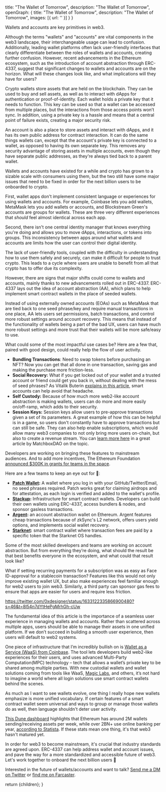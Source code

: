 
  title: "The Wallet of Tomorrow",
  description: "The Wallet of Tomorrow",
  openGraph: {
    title: "The Wallet of Tomorrow",
    description: "The Wallet of Tomorrow",
    images: [{ url: '' }]
  }
}

Wallets and accounts are key primitives in web3. 

Although the terms "wallets" and "accounts" are vital components in the web3 landscape, their interchangeable usage can lead to confusion. Additionally, leading wallet platforms often lack user-friendly interfaces that clearly differentiate between the roles of wallets and accounts, creating further confusion. However, recent advancements in the Ethereum ecosystem, such as the introduction of account abstraction through ERC-4337, suggest that significant changes to wallets and accounts are on the horizon. What will these changes look like, and what implications will they have for users?

Crypto wallets store assets that are held on the blockchain. They can be used to buy and sell assets, as well as to interact with dApps for authentication or proof-of-identity. Each wallet holds a private key that it needs to function. This key can be used so that a wallet can be accessed from multiple places, but the interactions from those access points won’t sync. In addition, using a private key is a hassle and means that a central point of failure exists, creating a major security risk.

An account is also a place to store assets and interact with dApps, and it has its own public address for contract interaction. It can do the same things wallets can, except that the account's private key is connected to a wallet, as opposed to having its own separate key. This removes any security advantage of storing assets in multiple accounts, even though they have separate public addresses, as they're always tied back to a parent wallet.

Wallets and accounts have existed for a while and crypto has grown to a sizable scale with consumers using them, but the two still have some major issues that need to be fixed in order for the next billion users to be onboarded to crypto.

First, wallet apps don't implement consistent language or experiences for using wallets and accounts. For example, Coinbase lets you add wallets, MetaMask lets you add wallets or accounts, and Blockstream Green's accounts are groups for wallets. These are three very different experiences that _should_ feel almost identical across each app.

<CldImage src="media/CoinbaseMetamaskComparison.png" alt="Coinbase Wallet MetaMask" width="700" height="700" className="p-2 pt-0" />

Second, there isn't one central identity manager that knows everything you're doing and allows you to move dApps, interactions, or tokens into groups. This inconsistency between apps around what wallets and accounts are limits how the user can control their digital identity.

The lack of user-friendly tools, coupled with the difficulty in understanding how to use them safely and securely, can make it difficult for people to trust crypto. This leads to a cycle where users are unable to benefit from all that crypto has to offer due its complexity.

However, there are signs that major shifts could come to wallets and accounts, mainly thanks to new advancements rolled out in ERC-4337. ERC-4337 lays out the idea of account abstraction (AA), which plans to help implement smart contract wallets in the place of seeded wallets.

Instead of using externally owned accounts (EOAs) such as MetaMask that are tied back to one seed phrase/key and require manual transactions in one place, AA lets users set permissions, batch transactions, and control more robust settings around account recovery. This means that instead of the functionality of wallets being a part of the bad UX, users can have much more robust settings and more trust that their wallets will be more safe/easy to use.

What could some of the most impactful use cases be? Here are a few that, paired with good design, could really help the flow of user activity.

- **Bundling Transactions**: Need to swap tokens before purchasing an NFT? Now you can get that all done in one transaction, saving gas and making the purchase more friction-less.
- **Social Recovery:** What if you get locked out of your wallet and a trusted account or friend could get you back in, without dealing with the mess of seed phrases? As Vitalik Buterin [explains in this article](https://vitalik.eth.limo/general/2021/01/11/recovery.html), smart accounts can help avoid that headache.
- **Self Custody:** Because of how much more web2-like account abstraction is making wallets, users can do more and more easily on/off-ramp, which adds to their security.
- **Session Keys:** Session keys allow users to pre-approve transactions given a set of its parameters. A great example of how this can be helpful is in a game, so users don't constantly have to approve transactions but can still be safe. They can also help enable subscriptions, which would allow many web3 companies to not only bring more users on-chain, but also to create a revenue stream. You can [learn more here](https://mirror.xyz/matchboxdao.eth/VXOvLKIvfXHP-cusKHw55zqlHpvvWwzh_fqm6j48Yek) in a great article by MatchboxDAO on the topic.

Developers are working on bringing these features to mainstream audiences. And to add more incentives, The Ethereum Foundation [announced $300K in grants for teams in the space](https://twitter.com/erc4337/status/1631087958949531648).

Here are a few teams to keep an eye out for 👀:

- [**Patch Wallet**](https://patchwallet.com)**:** A wallet where you log in with your GitHub/Twitter/Email, no seed phrases required. Patch works great for claiming airdrops and for attestation, as each login is verified and added to the wallet's profile.
- [**Stackup**](https://stackup.sh/)**:** Infrastructure for smart contract wallets. Developers can build their own wallets using ERC-4337, access bundlers & nodes, and sponsor gasless transactions.
- [**Argent**](https://www.argent.xyz/)**:** an account abstraction wallet on Ethereum. Argent features cheap transactions because of zkSync's L2 network, offers users yield options, and implements social wallet recovery.
- [**Starknet**](https://www.starknet.io/en)**:** smart contract wallet where transaction fees are paid by a specific token that the Starknet OS handles.

Some of the most skilled developers and teams are working on account abstraction. But from everything they’re doing, what should the result be that best benefits everyone in the ecosystem, and what could that result look like?

What if setting recurring payments for a subscription was as easy as Face ID-approval for a stablecoin transaction? Features like this would not only improve existing wallet UX, but also make experiences feel familiar enough for web2 users to join web3. Similarly, a third party can sponsor gas fees to ensure that apps are easier for users and require less friction.

https://twitter.com/0xdesigner/status/1633122335866900480?s=46&t=8l54n7dYtHePgMrhGh-cUw

The fundamental idea of this article is the importance of a seamless user experience in managing wallets and accounts. Rather than scattered across multiple apps, users should be able to manage their assets in one unified platform. If we don’t succeed in building a smooth user experience, then users will default to web2 systems.

One piece of infrastructure that I’m incredibly bullish on is [Wallet as a Service (WaaS) from Coinbase](https://www.coinbase.com/blog/coinbase-announces-wallet-as-a-service-now-any-company-can-seamlessly). The tool lets developers build web2-like experiences for their users, and uses advanced Multi-Party Computation(MPC) technology – tech that allows a wallet’s private key to be shared among multiple parties. With new custodial wallets and wallet solutions coming from tools like WaaS, [Magic Labs](https://magic.link), and others, it’s not hard to imagine a world where all login solutions use smart contract wallets behind the scenes.

As much as I want to see wallets evolve, one thing I really hope new wallets emphasize is more unified vocabulary. If certain features of a smart contract wallet seem universal and ways to group or manage those wallets do as well, then language shouldn't deter user activity.

[This Dune dashboard](https://dune.com/msilb7/Ethereum-Network-Participant-Ratios) highlights that Ethereum has around 2M wallets sending/receiving assets per week, while over 2BN+ use online banking per year, [according to Statista](https://www.statista.com/statistics/1228757/online-banking-users-worldwide/). If these stats mean one thing, it's that web3 hasn't matured yet.

<CldImage src="media/DuneEthWalletsWeekly.png" alt="Dune ETH Wallets Weekly" width="700" height="700" className="p-2 pt-0" />

In order for web3 to become mainstream, it's crucial that industry standards are agreed upon. ERC-4337 can help address wallet and account issues, and pave the way for a more standardized and accessible future of web3. Let's work together to onboard the next billion users 🚀

Interested in the future of wallets/accounts and want to talk? [Send me a DM on Twitter](https://twitter.com/Dylan_Steck) or [find me on Farcaster](https://warpcast.com/dylsteck).

  return <MdxLayout>{children}</MdxLayout>;
}